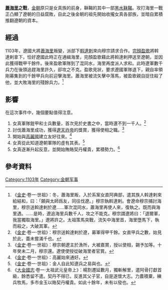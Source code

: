 {{copyedit|time=2017-01-08T12:18:37+00:00}}
'''[[蕭海里|蕭海里]]之戰'''，[[金朝|金朝]]原只是女真族的前身，靺鞨的其中一部[[黑水靺鞨|黑水靺鞨]]。攻打海里一戰正凸顯了遼朝的日益腐敗，自此之後金朝的祖先開始收攏女真各部族，並暗自累積推翻遼朝的資本。
==經過==
1103年，遼國大將[[蕭海里|蕭海里]]叛變，派部下[[斡達剌|斡達剌]]來向穆宗請求合作。[[完顏盈歌|完顏盈歌]]將斡達剌拿下，恰好遼國此時正在通緝海里，完顏盈歌藉此將斡達剌押送至遼朝，並因此獲得戰甲千餘件。後來盈歌軍隊到了混同水，海里再度派人求和。此時遼軍數千兵力在後頭追趕海里許久，卻攻之不克。盈歌見狀，要求遼國軍隊退下，親自率領剛募集到的千餘甲兵向前迎擊海里。蕭海里被流矢擊中落馬，被盈歌親自捉住殺了他，並大敗海里的殘餘兵力。<ref>《[[金史|金史]]·卷一·世祖》：冬，蕭海里叛，入於系案女直阿典部，遣其族人斡達剌來給結和，曰：「願與太師爲友，同往伐遼。」穆宗執斡達剌。會遼命穆宗捕討海里，穆宗送斡達剌於遼……軍次混同水，蕭海里再使人來，復執之。既而與海里遇。……是時，遼追海里兵數千人，攻之不能克。穆宗謂遼將曰：「退爾軍，我當獨取海里。」遼將許之。太祖策馬突戰，流矢中海里首，海里墮馬下，執而殺之，大破其軍。</ref>

==影響==
在這次事件中，幾個要點值得注意。
#女真軍隊鎧甲和士兵數量，首次見於史書之中，當時還不到一千人。<ref>《[[金史|金史]]·卷一·世祖》：穆宗送斡達剌於遼，募軍得甲千餘。女直甲兵之數，始見於此，蓋未嘗滿千也。</ref>
#討伐蕭海里成功，獲得[[遼天祚帝|遼天祚帝]]的獎賞，獲得使相之職。<ref>《[[金史|金史]]·卷一·世祖》：穆宗朝遼主於漁所，大被嘉賞，授以使相，錫予加等。十年癸未二月，穆宗還。遼使使授從破海里者官賞。</ref>
#開始與[[高麗國|高麗國]]建立友好往來。<ref>《[[金史|金史]]·卷一·世祖》：高麗始來通好。</ref>
#女真從此知道遼朝軍隊的虛有其表。<ref>《[[金史|金史]]·卷一·世祖》：金人自此知遼兵之易與也。</ref>
#女真逐漸升起反意，並開始賄賂契丹權貴，累積勢力。<ref> 《[[大金國志|大金國志]]·卷一·太祖武元皇帝上》：楊割遷延數月，獨斬解里，遣阿骨打獻首級，餘悉留不遣。契丹不得已，反進其父子官，自是遂懷大志。力農積粟，練兵牧馬，多市金玉以賂契丹權貴。如此十餘年，未有以發也。</ref>
==參考資料==

[[Category:1103年|Category:1103年]]
[[Category:金朝军事|Category:金朝军事]]